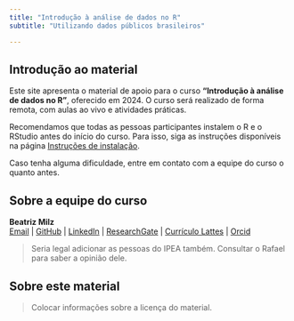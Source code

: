 ```yaml
---
title: "Introdução à análise de dados no R"
subtitle: "Utilizando dados públicos brasileiros"

---
```


## Introdução ao material

Este site apresenta o material de apoio para o curso **"Introdução à análise de dados no R"**, oferecido em 2024.
O curso será realizado de forma remota, com aulas ao vivo e atividades práticas.

:::{.callout-important}
Recomendamos que todas as pessoas participantes instalem o R e o RStudio antes do início do curso.
Para isso, siga as instruções disponíveis na página [Instruções de instalação](00_instrucoes_pre_curso.qmd).

Caso tenha alguma dificuldade, entre em contato com a equipe do curso o quanto antes.
:::



## Sobre a equipe do curso

**Beatriz Milz** <br>
[Email](mailto:milz.bea@gmail.com) | [GitHub](https://github.com/beatrizmilz) | [LinkedIn](https://www.linkedin.com/in/beatrizmilz/) |
[ResearchGate](https://www.researchgate.net/profile/Beatriz-Milz) | [Currículo Lattes](http://lattes.cnpq.br/5150665880581477) | [Orcid](https://orcid.org/0000-0002-3064-4486)


> Seria legal adicionar as pessoas do IPEA também. Consultar o Rafael para saber a opinião dele.

## Sobre este material

> Colocar informações sobre a licença do material.

